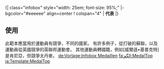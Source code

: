 <noinclude>{| class="infobox" style="width: 25em; font-size: 95%;"
</noinclude>
|- bgcolor="#eeeeee" align=center
! colspan="4" | '''代表<span class="country-name">{{{1}}}</span>'''<noinclude>
|}

==使用==
此範本應當用於運動員有競爭，不同的國家。 有許多例子，從打破的蘇聯，以及運動員從英國競爭的英聯邦運動會。 其他運動員轉國籍，例如[威爾遜•基普克特]是肯尼亞，但競爭太丹麥。
{{模板文檔|Template:MedalTableTop/doc}}
[[de:Vorlage:Infobox Medaillen]]
[[fa:الگو:MedalTop]]
[[ja:Template:MedalTop]]
</noinclude>